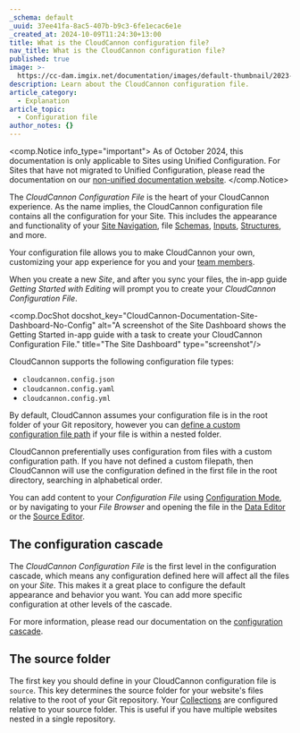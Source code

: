 ```yaml
---
_schema: default
_uuid: 37ee41fa-8ac5-407b-b9c3-6fe1ecac6e1e
_created_at: 2024-10-09T11:24:30+13:00
title: What is the CloudCannon configuration file?
nav_title: What is the CloudCannon configuration file?
published: true
image: >-
  https://cc-dam.imgix.net/documentation/images/default-thumbnail/2023-Q4/CloudCannon-Documentation-Thumbnail.png
description: Learn about the CloudCannon configuration file.
article_category:
  - Explanation
article_topic:
  - Configuration file
author_notes: {}
---
```

<comp.Notice info_type="important">
  As of October 2024, this documentation is only applicable to Sites using Unified Configuration.
  For Sites that have not migrated to Unified Configuration, please read the documentation on our [non-unified documentation website](https://non-unified.cloudcannon.com/documentation/articles/create-a-global-configuration-file/).
</comp.Notice>

The *CloudCannon Configuration File* is the heart of your CloudCannon experience. As the name implies, the CloudCannon configuration file contains all the configuration for your Site. This includes the appearance and functionality of your [Site Navigation](/documentation/articles/configure-your-site-navigation/), file [Schemas](/documentation/articles/what-is-a-schema/), [Inputs](/documentation/articles/what-are-inputs/), [Structures](/documentation/articles/what-is-a-structure/), and more.

Your configuration file allows you to make CloudCannon your own, customizing your app experience for you and your [team members](/documentation/articles/what-is-a-team-member/).

When you create a new *Site*, and after you sync your files, the in-app guide *Getting Started with Editing* will prompt you to create your *CloudCannon Configuration File*.

<comp.DocShot docshot_key="CloudCannon-Documentation-Site-Dashboard-No-Config" alt="A screenshot of the Site Dashboard shows the Getting Started in-app guide with a task to create your CloudCannon Configuration File." title="The Site Dashboard" type="screenshot"/>

CloudCannon supports the following configuration file types:

* `cloudcannon.config.json`
* `cloudcannon.config.yaml`
* `cloudcannon.config.yml`

By default, CloudCannon assumes your configuration file is in the root folder of your Git repository, however you can [define a custom configuration file path](/documentation/articles/define-a-custom-configuration-file-path/) if your file is within a nested folder.

CloudCannon preferentially uses configuration from files with a custom configuration path. If you have not defined a custom filepath, then CloudCannon will use the configuration defined in the first file in the root directory, searching in alphabetical order.

You can add content to your *Configuration File* using [Configuration Mode](/documentation/articles/what-is-configuration-mode), or by navigating to your *File Browser* and opening the file in the [Data Editor](/documentation/articles/the-data-editor/) or the [Source Editor](/documentation/articles/the-data-editor/).

## The configuration cascade

The *CloudCannon Configuration File* is the first level in the configuration cascade, which means any configuration defined here will affect all the files on your *Site*. This makes it a great place to configure the default appearance and behavior you want. You can add more specific configuration at other levels of the cascade.

For more information, please read our documentation on the [configuration cascade](/documentation/articles/using-the-configuration-cascade/).

## The source folder

The first key you should define in your CloudCannon configuration file is `source`. This key determines the source folder for your website's files relative to the root of your Git repository. Your [Collections](/documentation/articles/what-is-a-collection/) are configured relative to your source folder. This is useful if you have multiple websites nested in a single repository.